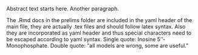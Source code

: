 \hbox{\ }

\renewcommand{\baselinestretch}{1}
\small \normalsize

\begin{center}
\large{{ABSTRACT}}

\vspace{3em}

\end{center}
\hspace{-.15in}
\begin{tabular}{ll}
Title of Dissertation:    & {\large  THIS IS THE TITLE}\\
&                     {\large  OF YOUR DISSERTATION} \\
&                     {\large  ALL LETTERS SHOULD BE CAPITALIZED} \\
\ \\
&                          {\large  Your name} \\
&                           {\large Doctor of Philosophy, Year} \\
\ \\
Dissertation Directed by: & {\large  Professor X} \\
&               {\large  Department of Y} \\
\end{tabular}

\vspace{3em}

\renewcommand{\baselinestretch}{2}
\large \normalsize

Abstract text starts here. \par

Another paragraph. \textsuperscript{example superscript} \par

The .Rmd docs in the prelims folder are included in the yaml header of the main file, they are actually .tex files and should follow latex syntax. Also they are incorporated as yaml header and thus special characters need to be escaped according to yaml syntax. Single quote: Inosine 5''-Monophosphate. Double quote: \"all models are wrong, some are useful.\"
